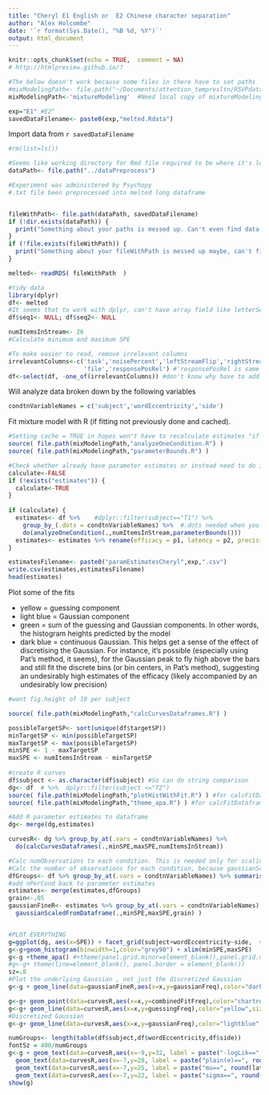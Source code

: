 ```yaml
---
title: "Cheryl E1 English or  E2 Chinese character separation"
author: "Alex Holcombe"
date: '`r format(Sys.Date(), "%B %d, %Y")`'
output: html_document
---
```


```r
knitr::opts_chunk$set(echo = TRUE,  comment = NA)
# http://htmlpreview.github.io/?

#The below doesn't work because some files in there have to set paths
#mixModelingPath<- file.path("~/Documents/attention_tempresltn/RSVPdataAnalysis/MixtureModelRSVP/mixtureModeling")
mixModelingPath<-'mixtureModeling'  #Need local copy of mixtureModeling directories unfortunately
```

```r

exp="E1" #E2"
savedDataFilename<- paste0(exp,"melted.Rdata")
```

Import data from `r savedDataFilename`

```r
#rm(list=ls())

#Seems like working directory for Rmd file required to be where it's located
dataPath<- file.path("../dataPreprocess")

#Experiment was administered by Psychopy
#.txt file been preprocessed into melted long dataframe


fileWithPath<- file.path(dataPath, savedDataFilename)
if (!dir.exists(dataPath)) {
  print("Something about your paths is messed up. Can't even find data directory")
}
if (!file.exists(fileWithPath)) {
  print("Something about your fileWithPath is messed up maybe, can't find data file")
}

melted<- readRDS( fileWithPath  ) 

#tidy data
library(dplyr)
df<- melted
#It seems that to work with dplyr, can't have array field like letterSeq
df$seq1<- NULL; df$seq2<- NULL

numItemsInStream<- 26
#Calculate minimum and maximum SPE

#To make easier to read, remove irrelevant columns
irrelevantColumns<-c('task','noisePercent','leftStreamFlip','rightStreamFlip',
                     'file','responsePosRel') #'responsePosRel is same as SPE
df<-select(df, -one_of(irrelevantColumns)) #don't know why have to add one_of but described here: https://stackoverflow.com/questions/35839408/r-dplyr-drop-multiple-columns


```

Will analyze data broken down by the following variables 
```r
condtnVariableNames = c('subject','wordEccentricity','side')
```

Fit mixture model with R (if fitting not previously done and cached). 
```r
#Setting cache = TRUE in hopes won't have to recalculate estimates "if cached results exist and this code chunk has not been changed since last run" 
source( file.path(mixModelingPath,"analyzeOneCondition.R") )
source( file.path(mixModelingPath,"parameterBounds.R") )

#Check whether already have parameter estimates or instead need to do it
calculate<-FALSE
if (!exists("estimates")) { 
  calculate<-TRUE 
}
  
if (calculate) {
  estimates<- df %>%    #dplyr::filter(subject=="T1") %>%
    group_by_(.dots = condtnVariableNames) %>%  #.dots needed when you have a variable containing multiple factor names
    do(analyzeOneCondition(.,numItemsInStream,parameterBounds()))
  estimates<- estimates %>% rename(efficacy = p1, latency = p2, precision = p3)
}

estimatesFilename<- paste0("paramEstimatesCheryl",exp,".csv")
write.csv(estimates,estimatesFilename)
head(estimates)
```

Plot some of the fits

* yellow = guessing component 
* light blue = Gaussian component
* green = sum of the guessing and Gaussian components. In other words, the histogram heights predicted by the model
* dark blue = continuous Gaussian. This helps get a sense of the effect of discretising the Gaussian. For instance, it's possible (especially using Pat's method, it seems), for the Gaussian peak to fly high above the bars and still fit the discrete bins (or bin centers, in Pat's method), suggesting an undesirably high estimates of the efficacy (likely accompanied by an undesirably low precision)

```r
#want fig.height of 10 per subject

source( file.path(mixModelingPath,"calcCurvesDataframes.R") )

possibleTargetSP<- sort(unique(df$targetSP))
minTargetSP <- min(possibleTargetSP)
maxTargetSP <- max(possibleTargetSP)
minSPE <- 1 - maxTargetSP
maxSPE <- numItemsInStream - minTargetSP
  
#create R curves
df$subject <- as.character(df$subject) #So can do string comparison
dg<- df  # %>%  dplyr::filter(subject <="T2") 
source( file.path(mixModelingPath,"plotHistWithFit.R") ) #for calcFitDataframes
source( file.path(mixModelingPath,"theme_apa.R") ) #for calcFitDataframes

#Add R parameter estimates to dataframe
dg<- merge(dg,estimates) 

curvesR<- dg %>% group_by_at(.vars = condtnVariableNames) %>% 
  do(calcCurvesDataframes(.,minSPE,maxSPE,numItemsInStream))

#Calc numObservations to each condition. This is needed only for scaling the fine-grained Gaussian
#Calc the number of observations for each condition, because gaussianScaledforData needs to know.
dfGroups<- df %>% group_by_at(.vars = condtnVariableNames) %>% summarise(nPerCond = n())
#add nPerCond back to parameter estimates
estimates<- merge(estimates,dfGroups)
grain<-.05
gaussianFineR<- estimates %>% group_by_at(.vars = condtnVariableNames) %>% do(
  gaussianScaledFromDataframe(.,minSPE,maxSPE,grain) )


#PLOT EVERYTHING
g=ggplot(dg, aes(x=SPE)) + facet_grid(subject+wordEccentricity~side,  scales="free_y")
g<-g+geom_histogram(binwidth=1,color="grey90") + xlim(minSPE,maxSPE)
g<-g +theme_apa() #+theme(panel.grid.minor=element_blank(),panel.grid.major=element_blank())# hide all gridlines.
#g<-g+ theme(line=element_blank(), panel.border = element_blank())
sz=.8
#Plot the underlying Gaussian , not just the discretized Gaussian
g<-g + geom_line(data=gaussianFineR,aes(x=x,y=gaussianFreq),color="darkblue",size=1.2)

g<-g+ geom_point(data=curvesR,aes(x=x,y=combinedFitFreq),color="chartreuse3",size=sz*2.5)
g<-g+ geom_line(data=curvesR,aes(x=x,y=guessingFreq),color="yellow",size=sz)
#Discretized Gaussian
g<-g+ geom_line(data=curvesR,aes(x=x,y=gaussianFreq),color="lightblue",size=sz)

numGroups<- length(table(df$subject,df$wordEccentricity,df$side))
fontSz = 400/numGroups
g<-g + geom_text(data=curvesR,aes(x=-9,y=32, label = paste("-logLik==", round(val,1), sep = "")),  parse = TRUE,size=fontSz) +
  geom_text(data=curvesR,aes(x=-7,y=28, label = paste("plain(e)==", round(efficacy,2), sep = "")),  parse = TRUE,size=fontSz) +
  geom_text(data=curvesR,aes(x=-7,y=25, label = paste("mu==", round(latency,2), sep = "")),  parse = TRUE,size=fontSz)+
  geom_text(data=curvesR,aes(x=-7,y=22, label = paste("sigma==", round(precision,2), sep = "")),  parse = TRUE,size=fontSz)
show(g)
```

